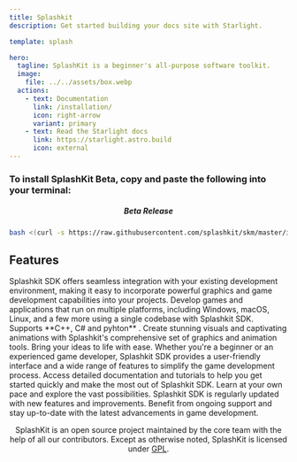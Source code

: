 ```yaml
---
title: Splashkit
description: Get started building your docs site with Starlight.

template: splash

hero:
  tagline: SplashKit is a beginner's all-purpose software toolkit.
  image:
    file: ../../assets/box.webp
  actions:
    - text: Documentation
      link: /installation/
      icon: right-arrow
      variant: primary
    - text: Read the Starlight docs
      link: https://starlight.astro.build
      icon: external
---
```






### To install SplashKit Beta, copy and paste the following into your terminal:
<center>

##### Beta Release
</center>

```bash
bash <(curl -s https://raw.githubusercontent.com/splashkit/skm/master/install-scripts/skm-install.sh)
```



## Features

<CardGrid stagger>
  <Card title="Easy Integration" icon="pencil">
    Splashkit SDK offers seamless integration with your existing development
    environment, making it easy to incorporate powerful graphics and game
    development capabilities into your projects.
  </Card>
  <Card title="Cross-Platform Support:" icon="add-document">
    Develop games and applications that run on multiple platforms, including
    Windows, macOS, Linux, and a few more using a single codebase with Splashkit
    SDK. Supports **C++, C# and pyhton** .
  </Card>
  <Card title="Rich Graphics and Animation" icon="setting">
    Create stunning visuals and captivating animations with Splashkit's
    comprehensive set of graphics and animation tools. Bring your ideas to life
    with ease.
  </Card>
  <Card title="Game Development Made Simple" icon="open-book">
    Whether you're a beginner or an experienced game developer, Splashkit SDK
    provides a user-friendly interface and a wide range of features to simplify
    the game development process.
  </Card>
  <Card title="Extensive Documentation" icon="open-book">
    Access detailed documentation and tutorials to help you get started quickly
    and make the most out of Splashkit SDK. Learn at your own pace and explore
    the vast possibilities.
  </Card>
  <Card title="Continuous Updates and Support" icon="open-book">
    Splashkit SDK is regularly updated with new features and improvements.
    Benefit from ongoing support and stay up-to-date with the latest
    advancements in game development.
  </Card>
</CardGrid>


<footer>
<center>

  SplashKit is an open source project maintained by the core team with the help of
  all our contributors. Except as otherwise noted, SplashKit is licensed under [GPL](https://www.gnu.org/licenses/gpl-3.0.en.html#content).
</center>
</footer>
